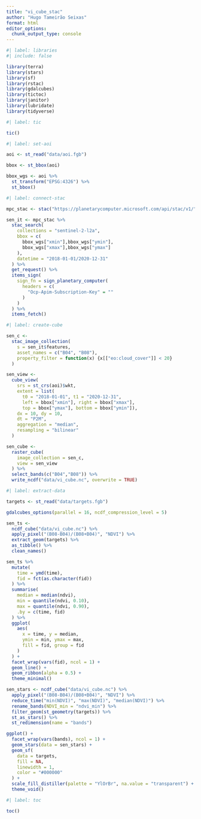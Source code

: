```yaml
---
title: "vi_cube_stac"
author: "Hugo Tameirão Seixas"
format: html
editor_options: 
  chunk_output_type: console
---
```


```r
#| label: libraries
#| include: false

library(terra)
library(stars)
library(sf)
library(rstac)
library(gdalcubes)
library(tictoc)
library(janitor)
library(lubridate)
library(tidyverse)

```

```r
#| label: tic

tic()

```

```r
#| label: set-aoi

aoi <- st_read("data/aoi.fgb")

bbox <- st_bbox(aoi)

bbox_wgs <- aoi %>%
  st_transform("EPSG:4326") %>%
  st_bbox()

```

```r
#| label: connect-stac

mpc_stac <- stac("https://planetarycomputer.microsoft.com/api/stac/v1/")

sen_it <- mpc_stac %>%
  stac_search(
    collections = "sentinel-2-l2a",
    bbox = c(
      bbox_wgs["xmin"],bbox_wgs["ymin"],
      bbox_wgs["xmax"],bbox_wgs["ymax"]
    ),
    datetime = "2018-01-01/2020-12-31"
  ) %>%
  get_request() %>%
  items_sign(
    sign_fn = sign_planetary_computer(
      headers = c(
        "Ocp-Apim-Subscription-Key" = ""
      )
    )
  ) %>%
  items_fetch()

```

```r
#| label: create-cube

sen_c <-
  stac_image_collection(
    s = sen_it$features,
    asset_names = c("B04", "B08"),
    property_filter = function(x) {x[["eo:cloud_cover"]] < 20}
  )

sen_view <-
  cube_view(
    srs = st_crs(aoi)$wkt,
    extent = list(
      t0 = "2018-01-01", t1 = "2020-12-31",
      left = bbox["xmin"], right = bbox["xmax"],
      top = bbox["ymax"], bottom = bbox["ymin"]),
    dx = 10, dy = 10,
    dt = "P2M",
    aggregation = "median",
    resampling = "bilinear"
  )

sen_cube <-
  raster_cube(
    image_collection = sen_c,
    view = sen_view
  ) %>%
  select_bands(c("B04","B08")) %>%
  write_ncdf("data/vi_cube.nc", overwrite = TRUE)

```

```r
#| label: extract-data

targets <- st_read("data/targets.fgb")

gdalcubes_options(parallel = 16, ncdf_compression_level = 5)

sen_ts <- 
  ncdf_cube("data/vi_cube.nc") %>%
  apply_pixel("(B08-B04)/(B08+B04)", "NDVI") %>%
  extract_geom(targets) %>%
  as_tibble() %>%
  clean_names()

sen_ts %>%
  mutate(
    time = ymd(time),
    fid = fct(as.character(fid))
  ) %>%
  summarise(
    median = median(ndvi),
    min = quantile(ndvi, 0.10),
    max = quantile(ndvi, 0.90),
    .by = c(time, fid)
  ) %>%
  ggplot(
    aes(
      x = time, y = median,
      ymin = min, ymax = max,
      fill = fid, group = fid
    )
  ) +
  facet_wrap(vars(fid), ncol = 1) +
  geom_line() +
  geom_ribbon(alpha = 0.5) +
  theme_minimal()

sen_stars <- ncdf_cube("data/vi_cube.nc") %>%
  apply_pixel("(B08-B04)/(B08+B04)", "NDVI") %>%
  reduce_time("min(NDVI)", "max(NDVI)", "median(NDVI)") %>%
  rename_bands(NDVI_min = "ndvi_min") %>%
  filter_geom(st_geometry(targets)) %>%
  st_as_stars() %>%
  st_redimension(name = "bands")

ggplot() +
  facet_wrap(vars(bands), ncol = 1) +
  geom_stars(data = sen_stars) +
  geom_sf(
    data = targets, 
    fill = NA,
    linewidth = 1,
    color = "#000000"
  ) +
  scale_fill_distiller(palette = "YlOrBr", na.value = "transparent") +
  theme_void()

```

```r
#| label: toc

toc()

```

